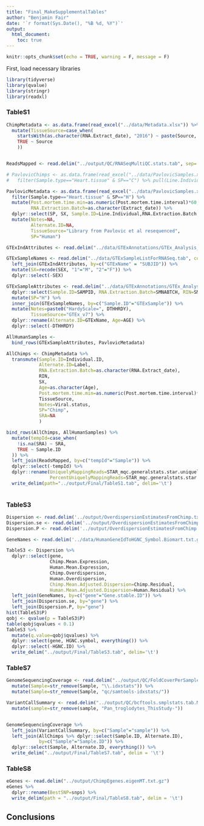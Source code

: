 ```yaml
---
title: "Final_MakeSupplementalTables"
author: "Benjamin Fair"
date: '`r format(Sys.Date(), "%B %d, %Y")`'
output:
  html_document:
    toc: true
---
```


```r
knitr::opts_chunk$set(echo = TRUE, warning = F, message = F)
```


First, load necessary libraries
```r
library(tidyverse)
library(qvalue)
library(stringr)
library(readxl)

```

### TableS1
```r

ChimpMetadata <- as.data.frame(read_excel("../data/Metadata.xlsx")) %>%
  mutate(TissueSource=case_when(
    startsWith(as.character(RNA.Extract_date), "2016") ~ paste(Source, "Library from Pavlovic et al resequenced", sep="; "),
    TRUE ~ Source
    ))


ReadsMapped <- read.delim("../output/QC/RNASeqMultiQC.stats.tab", sep='\t')

# PavlovicChimps <- as.data.frame(read_excel("../data/PavlovicSamples.xlsx")) %>%
#   filter(Sample.type=="Heart.tissue" & SP=="C") %>% pull(Line.Individual)

PavlovicMetadata <- as.data.frame(read_excel("../data/PavlovicSamples.xlsx")) %>%
  filter(Sample.type=="Heart.tissue" & SP=="H") %>%
  mutate(Post.mortem.time.min=as.numeric(Post.mortem.time.interval)*60,
         RNA.Extraction.Batch=as.character(Extract_date)) %>%
  dplyr::select(SP, SX, Sample.ID=Line.Individual,RNA.Extraction.Batch, RIN, Post.mortem.time.min, Age) %>%
  mutate(Notes=NA,
         Alternate.ID=NA,
         TissueSource="Library from Pavlovic et al resequenced",
         SP="Human")

GTExIndAttributes <- read.delim("../data/GTExAnnotations/GTEx_Analysis_v8_Annotations_SubjectPhenotypesDS.txt", sep='\t')

GTExSampleNames <- read.delim("../data/GTExSampleListForRNASeq.tab", col.names=c("SRA", "GTExName", "GTExSample"), header=F, stringsAsFactors = F, sep="\t") %>%
  left_join(GTExIndAttributes, by=c("GTExName" = "SUBJID")) %>%
  mutate(SX=recode(SEX, "1"="M", "2"="F")) %>%
  dplyr::select(-SEX)

GTExSampleAttributes <- read.delim("../data/GTExAnnotations/GTEx_Analysis_v8_Annotations_SampleAttributesDS.txt", sep='\t') %>%
  dplyr::select(Sample.ID=SAMPID, RNA.Extraction.Batch=SMNABTCH, RIN=SMRIN, Post.mortem.time.min=SMTSISCH) %>% 
  mutate(SP="H") %>%
  inner_join(GTExSampleNames, by=c("Sample.ID"="GTExSample")) %>%
  mutate(Notes=paste0("HardyScale=", DTHHRDY),
         TissueSource="GTEx_v7") %>%
  dplyr::rename(Alternate.ID=GTExName, Age=AGE) %>%
  dplyr::select(-DTHHRDY)

AllHumanSamples <-
  bind_rows(GTExSampleAttributes, PavlovicMetadata)

AllChimps <- ChimpMetadata %>%
  transmute(Sample.ID=Individual.ID,
            Alternate.ID=Label,
            RNA.Extraction.Batch=as.character(RNA.Extract_date),
            RIN,
            SX,
            Age=as.character(Age),
            Post.mortem.time.min=as.numeric(Post.mortem.time.interval)*60,
            TissueSource,
            Notes=Viral.status,
            SP="Chimp",
            SRA=NA
            )

bind_rows(AllChimps, AllHumanSamples) %>%
  mutate(tempId=case_when(
    !is.na(SRA) ~ SRA,
    TRUE ~ Sample.ID
  )) %>%
  left_join(ReadsMapped, by=c("tempId"="Sample")) %>%
  dplyr::select(-tempId) %>%
  dplyr::rename(UniquelyMappingReads=STAR_mqc.generalstats.star.uniquely_mapped,
                PercentUniquelyMappingReads=STAR_mqc.generalstats.star.uniquely_mapped_percent) %>%
  write_delim(path="../output/Final/TableS1.tab", delim='\t')
  


```


### TableS3
```r
Dispersion <- read.delim('../output/OverdispersionEstimatesFromChimp.txt')
Dispersion.se <- read.delim('../output/OverdispersionEstimatesFromChimp.txt.SE.tab.gz')
Dispersion.P <- read.delim('../output/OverdispersionEstimatesFromChimp.txt.Pvals.tab')

GeneNames <- read.delim('../data/HumanGeneIdToHGNC_Symbol.Biomart.txt.gz')

TableS3 <- Dispersion %>%
  dplyr::select(gene,
                Chimp.Mean.Expression,
                Human.Mean.Expression,
                Chimp.Overdispersion,
                Human.Overdispersion,
                Chimp.Mean.Adjusted.Dispersion=Chimp.Residual,
                Human.Mean.Adjusted.Dispersion=Human.Residual) %>%
  left_join(GeneNames, by=c("gene"="Gene.stable.ID")) %>%
  left_join(Dispersion.se, by="gene") %>%
  left_join(Dispersion.P, by="gene")
hist(TableS3$P)
qobj <- qvalue(p = TableS3$P)
table(qobj$qvalues < 0.1)
TableS3 %>%
  mutate(q.value=qobj$qvalues) %>%
  dplyr::select(gene, HGNC.symbol, everything()) %>%
  dplyr::select(-HGNC.ID) %>%
  write_delim("../output/Final/TableS3.tab", delim='\t')

```

### TableS7

```r

GenomeSequencingCoverage <- read.delim("../output/QC/FoldCoverPerSample.tab", col.names = c("Sample", "Coverage")) %>%
  mutate(Sample=str_remove(Sample, "\\.idxstats")) %>%
  mutate(Sample=str_remove(Sample, "qc/samtools-idxstats/"))

VariantCallSummary <- read.delim("../output/QC/bcftools.smplstats.tab.ManualEdit.txt", sep='\t') %>%
  mutate(sample=str_remove(sample, "Pan_troglodytes_ThisStudy-"))


GenomeSequencingCoverage %>%
  left_join(VariantCallSummary, by=c("Sample"="sample")) %>%
  left_join(AllChimps %>% dplyr::select(Sample.ID, Alternate.ID),
            by=c("Sample"="Sample.ID")) %>%
  dplyr::select(Sample, Alternate.ID, everything()) %>%
  write_delim("../output/Final/TableS7.tab", delim = '\t')


```


### TableS8

```r
eGenes <- read.delim("../output/ChimpEgenes.eigenMT.txt.gz")
eGenes %>%
  dplyr::rename(BestSNP=snps) %>%
  write_delim(path = "../output/Final/TableS8.tab", delim = '\t')
```

## Conclusions


